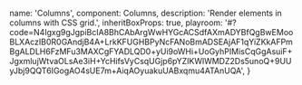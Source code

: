 
  name: 'Columns',
  component: Columns,
  description: 'Render elements in columns with CSS grid.',
  inheritBoxProps: true,
  playroom:
    '#?code=N4Igxg9gJgpiBcIA8BhCAbArgWwHYGcACSdfAXmADYBfQgBwEMooBLXAczIB0R0GAndjB4A+LrkKFUGHBPyNcFANoBmADSEAjAF1qYiZKkAFPmBgALDLH6FzMFu3MAXCgFYADLQD0+yUi9oWHi+UoGyhPIMisCqGgAsuiF+JgxmlujWtvaOLsAe3iH+YcHifsVyCsqUGjp6pYZIKWlWMDZ2Ds5unoQ+9UUyJbj9QQT6IGogAO4sUE7m+AiqAOyuakuUABxqmu4ATAnUQA',
}

